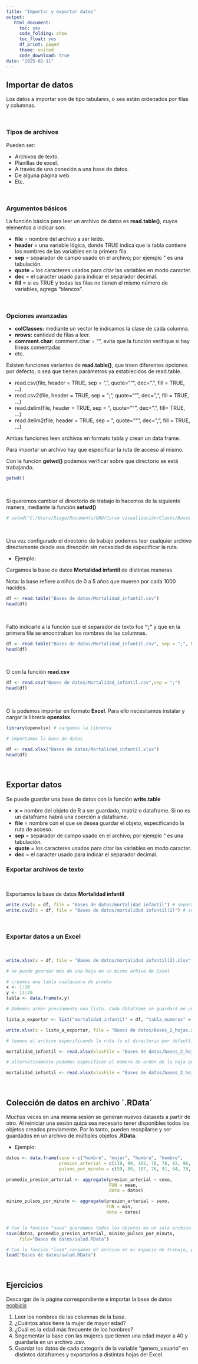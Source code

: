 ---
title: "Importar y exportar datos"
output:
   html_document:
     toc: yes
     code_folding: show
     toc_float: yes
     df_print: paged
     theme: united
     code_download: true
date: "2025-02-11"
---

## Importar de datos

Los datos a importar son de tipo tabulares, o sea están ordenados por
filas y columnas.

</br>

### Tipos de archivos

Pueden ser:

-   Archivos de texto.
-   Planillas de excel.
-   A través de una conexión a una base de datos.
-   De alguna página web.
-   Etc.

</br>

### Argumentos básicos

La función básica para leer un archivo de datos es **read.table()**,
cuyos elementos a indicar son:

-   **file** = nombre del archivo a ser leído.
-   **header** = una variable lógica, donde TRUE indica que la tabla
    contiene los nombres de las variables en la primera fila.
-   **sep** = separador de campo usado en el archivo; por ejemplo "\t"
    es una tabulación.
-   **quote** = los caracteres usados para citar las variables en modo
    caracter.
-   **dec** = el caracter usado para indicar el separador decimal.
-   **fill** = si es TRUE y todas las filas no tienen el mismo número de
    variables, agrega “blancos”.

</br>

### Opciones avanzadas

-   **colClasses:** mediante un vector le indicamos la clase de cada
    columna.
-   **nrows:** cantidad de filas a leer.
-   **comment.char:** comment.char = "", evita que la función verifique si hay líneas comentadas
-   etc.
 

Existen funciones variantes de **read.table()**, que traen diferentes
opciones por defecto, o sea que tienen parámetros ya establecidos de
read.table.

-   read.csv(file, header = TRUE, sep = ",", quote=""", dec=".", fill =
    TRUE, ...)
-   read.csv2(file, header = TRUE, sep = ";", quote=""", dec=",", fill = TRUE, ...)
-   read.delim(file, header = TRUE, sep = "\t", quote=""", dec=".", fill= TRUE, ...)
-   read.delim2(file, header = TRUE, sep = "\t", quote=""", dec=",",
    fill = TRUE, ...)

Ambas funciones leen archivos en formato tabla y crean un data frame.

Para importar un archivo hay que especificar la ruta de acceso al mismo.

Con la función **getwd()** podemos verificar sobre que directorio se está trabajando.

```{r, echo = TRUE, eval = TRUE}
getwd()
```
</br>

Si queremos cambiar el directorio de trabajo lo hacemos de la siguiente
manera, mediante la función **setwd()**

```{r, echo = TRUE, eval = TRUE}
# setwd("C:/Users/Diego/Documents/UNO/Curso visualización/Clases/Bases de datos")
```

</br>

Una vez configurado el directorio de trabajo podemos leer cualquier
archivo directamente desde esa dirección sin necesidad de especificar la ruta.

- Ejemplo:

Cargamos la base de datos **Mortalidad infantil** de distintas maneras

Nota: la base refiere a niños de 0 a 5 años que mueren por cada 1000 nacidos.

```{r message=FALSE}
df <- read.table("Bases de datos/Mortalidad_infantil.csv")
head(df)
```

</br>

Faltó indicarle a la función que el separador de texto fue **";"** y que en la primera fila se encontraban los nombres de las columnas. 

```{r message=FALSE, warning=FALSE}
df <- read.table("Bases de datos/Mortalidad_infantil.csv", sep = ";", header = TRUE)
head(df)
```

</br>

O con la función **read.csv**


```{r}
df <- read.csv("Bases de datos/Mortalidad_infantil.csv",sep = ";")
head(df)
```

</br>

O la podemos importar en formato **Excel**. Para ello necesitamos instalar y cargar la librería **openxlsx**.


```{r message=FALSE, warning=FALSE}
library(openxlsx) # cargamos la librería

# importamos la base de datos

df <- read.xlsx("Bases de datos/Mortalidad_infantil.xlsx")
head(df)
```

</br>

## Exportar datos

Se puede guardar una base de datos con la función **write.table**

-   **x** = nombre del objeto de R a ser guardado, matriz o dataframe.
    Si no es un dataframe habrá una coerción a dataframe.
-   **file** = nombre con el que se desea guardar el objeto,
    especificando la ruta de acceso.
-   **sep** = separador de campo usado en el archivo; por ejemplo "\t"
    es una tabulación.
-   **quote** = los caracteres usados para citar las variables en modo
    caracter.
-   **dec** = el caracter usado para indicar el separador decimal.

### Exportar archivos de texto

</br>

Exportamos la base de datos **Mortalidad infantil**

```{r}

write.csv(x = df, file = "Bases de datos/mortalidad infantil") # separados por coma
write.csv2(x = df, file = "Bases de datos/mortalidad infantil(2)") # separados por punto y coma

```

</br>

### Exportar datos a un Excel

</br>

```{r}

write.xlsx(x = df, file = "Bases de datos/mortalidad infantil(2).xlsx", rowNames = FALSE)

# se puede guardar más de una hoja en un mismo arhivo de Excel

# creamos una tabla cualquiera de prueba
x <- 1:10
y <- 11:20
tabla <- data.frame(x,y)

# Debemos armar previamente una lista. Cada dataframe se guardará en una pestaña de excel, cuyo nombre corresponderá al que definamos para cada Dataframe a la hora de crear la lista.

lista_a_exportar <- list("mortalidad_infantil" = df, "tabla_numeros" = tabla)

write.xlsx(x = lista_a_exportar, file = "Bases de datos/bases_2_hojas.xlsx", rowNames = FALSE)

# leemos el archivo especificando la ruta (o el directorio por default) y el nombre de la hoja que contiene los datos

mortalidad_infantil <- read.xlsx(xlsxFile = "Bases de datos/bases_2_hojas.xlsx", sheet = "mortalidad_infantil")

# alternativamente podemos especificar el número de orden de la hoja que deseamos cargar

mortalidad_infantil <- read.xlsx(xlsxFile = "Bases de datos/bases_2_hojas.xlsx", sheet = 1)
```

</br>

## Colección de datos en archivo ´.RData´

Muchas veces en una misma sesión se generan nuevos datasets a partir de otro. Al reiniciar una sesión quizá sea necesario tener disponibles todos los objetos creados previamente. Por lo tanto, pueden recopilarse y ser guardados en un archivo de múltiples objetos **.RData**.

- Ejemplo:

```{r}
datos <- data.frame(sexo = c("hombre", "mujer", "hombre", "hombre",     "mujer", "mujer", "hombre", "mujer"),
                    presion_arterial = c(119, 99, 102, 78, 78, 82, 96, 104),
                    pulsos_por_minuto = c(59, 89, 107, 76, 91, 64, 78, 92))

promedio_presion_arterial <- aggregate(presion_arterial ~ sexo, 
                                       FUN = mean, 
                                       data = datos)

minimo_pulsos_por_minuto <- aggregate(presion_arterial ~ sexo, 
                                      FUN = min, 
                                      data = datos)


# Con la función "save" guardamos todos los objetos en un solo archivo. 
save(datos, promedio_presion_arterial, minimo_pulsos_por_minuto, 
     file="Bases de datos/salud.RData")

# Con la función "load" cargamos el archivo en el espacio de trabajo, por lo que tendremos disponibles nuevamente todos los objetos.
load("Bases de datos/salud.RData")
```

</br>

## Ejercicios

Descargar de la página correspondiente e importar la base de datos [ecobicis](https://data.buenosaires.gob.ar/dataset/bicicletas-publicas)

1. Leer los nombres de las columnas de la base. 
2. ¿Cuántos años tiene la mujer de mayor edad?
3. ¿Cuál es la edad más frecuente de los hombres?
4. Segementar la base con las mujeres que tienen una edad mayor a 40 y guardarla en un archivo .csv. 
5. Guardar los datos de cada categoría de la variable "genero_usuario" en distintos dataframes y exportarlos a distintas hojas del Excel. 

